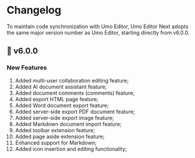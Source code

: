
# Changelog

<Callout type="warning" emoji="❗">
To maintain code synchronization with Umo Editor, Umo Editor Next adopts the same major version number as Umo Editor, starting directly from v6.0.0.
</Callout>

## 🎉  v6.0.0

### New Features

1. Added multi-user collaboration editing feature;
2. Added AI document assistant feature;
3. Added document comments (comments) feature;
4. Added export HTML page feature;
5. Added Word document export feature;
6. Added server-side export PDF document feature;
7. Added server-side export image feature;
8. Added Markdown document import feature;
9. Added toolbar extension feature;
10. Added page aside extension feature;
11. Enhanced support for Markdown;
12. Added icon insertion and editing functionality;
